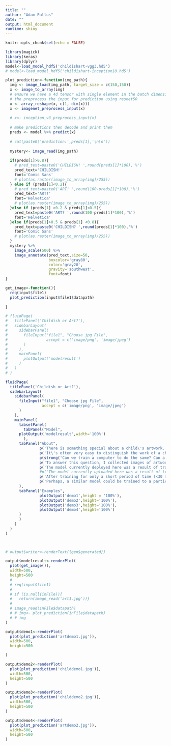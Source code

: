 ```yaml
---
title: ""
author: "Adam Pallus"
date: ""
output: html_document
runtime: shiny
---
```


```r
knitr::opts_chunk$set(echo = FALSE)
```

```r
library(magick)
library(keras)
library(dplyr)
model<-load_model_hdf5('childishart-vgg3.hd5')
# model<-load_model_hdf5('childishart-inception10.hd5')

```


```r

plot_prediction<-function(img_path){
  img <- image_load(img_path, target_size = c(150,150))
  x <- image_to_array(img)
  # ensure we have a 4d tensor with single element in the batch dimension,
  # the preprocess the input for prediction using resnet50
  x <- array_reshape(x, c(1, dim(x)))
  x <- imagenet_preprocess_input(x)
  
  # x<- inception_v3_preprocess_input(x)
  
  # make predictions then decode and print them
  preds <- model %>% predict(x)
  
  # cat(paste0('prediction:',preds[1],'\n\n'))
  
  mystery<- image_read(img_path)
  
  if(preds[1]>0.8){
    # pred_text=paste0('CHILDISH! ',round(preds[1]*100),'%')
    pred_text='CHILDISH!'
    font='Comic Sans'
    # plot(as.raster(image_to_array(img)/255))
  } else if (preds[1]<0.2){
    # pred_text=paste0('ART! ',round(100-preds[1]*100),'%')
    pred_text='ART!'
    font='Helvetica'
    # plot(as.raster(image_to_array(img)/255))
  }else if (preds[1] >0.2 & preds[1]<0.5){
    pred_text=paste0('ART? ',round(100-preds[1]*100),'%')
    font='Helvetica'
  }else if(preds[1]>0.5 & preds[1] <0.8){
    pred_text=paste0('CHILDISH? ',round(preds[1]*100),'%')
    font='Comic Sans'
    # plot(as.raster(image_to_array(img)/255))
  }
  mystery %>%
    image_scale(500) %>%
    image_annotate(pred_text,size=50,
                   boxcolor='gray80',
                   color='gray20',
                   gravity='southwest',
                   font=font)
}
```

```r
get_image<-function(){
  req(input$file1)
  plot_prediction(input$file1$datapath)
  
}

# fluidPage(
#   titlePanel('Childish or Art?'),
#   sidebarLayout(
#     sidebarPanel(
#       fileInput("file1", "Choose jpg File",
#                 accept = c('image/png', 'image/jpeg')
#       )
#     ),
#     mainPanel(
#       plotOutput('modelresult')
#     )
#   )
# )

fluidPage(
  titlePanel('Childish or Art?'),
  sidebarLayout(
    sidebarPanel(
      fileInput("file1", "Choose jpg File",
                accept = c('image/png', 'image/jpeg')
      )
    ),
    mainPanel(
      tabsetPanel(
        tabPanel("Model",
      plotOutput('modelresult',width='100%')
        ),
      tabPanel("About",
               p('There is something special about a child\'s artwork.  Many children become prolific artists, covering all flat surfaces where they live and play with their work in all mediums. They give their art as gifts to adults who treasure it, and parents save boxes and boxes with creations that have been replaced by newer designs. '),
               p('It\'s often very easy to distinguish the work of a child from an adult. Even an adult without artistic talents cannot draw or paint a convincing imitation of a child\'s work. Abstract art is often criticized for its resemblance to a child\'s work, but sophisticated art critics can somehow tell a "real" piece of abstract art from the work of a child or amateur.'),
               p(strong('Can we train a computer to do the same? Can a neural network model look at an image and distinguish a child\'s artwork from that of a professional artist?')),
               p('To answer this question, I collected images of artwork purported to be created by children as well as those created by real artists in various forms. I discovered that there is a surprising amount of "fake" child art on websites that sell stock art. This created difficulties in the initial training of the model. In fact, I spent more time sorting through the images to produce a good training set. For the model presented here, I used 1000 examples each of "real" art and "child" art for training, with an additional 300 images each for validation and testing.'),
               p('The model currently deployed here was a result of transfer learning from the VGG-16 model pre-trained on ImageNet data. We added an additional layer of 256 nodes followed by a single sigmoid output node so the model can distinguish only between the two classes.'),
               #p('The model currently uploaded here was a result of transfer learning from the inceptionV3 model, with weights pre-trained on ImageNet data. We then added another layer of 1024 nodes followed by a single sigmoid output node to enable to model to distinguish only between the two classes. Everything will be labeled as either Childish or Art. '),
               p('After training for only a short period of time (<30 minutes) we were able to achieve an accuracy of 92% for the test set. Further training resulted only in overtraining of the model. This suggests that the training data is not sufficient to achieve better results. I believe this model could be very effective if more time were devoted to obtaining good examples of true children\'s art and professional abstract art. '),
               p('Perhaps, a similar model could be trained to a particular person\'s aesthetic taste and automatically search out works of art that might appeal to an individual art lover.')
      ),
      tabPanel("Examples",
               plotOutput('demo1',height = '100%'),
               plotOutput('demo2',height='100%'),
               plotOutput('demo3',height='100%'),
               plotOutput('demo4',height='100%')
      )
      )
    )
  )
)


  
# output$writer<-renderText({gen$generated})

output$modelresult<-renderPlot(
  plot(get_image()),
  width=500,
  height=500
  # 
  # req(input$file1)
  # 
  # if (is.null(inFile)){
  #   return(image_read('art1.jpg'))}
  # 
  # image_read(inFile$datapath)
  # # img<- plot_prediction(inFile$datapath)
  # # img
)

output$demo1<-renderPlot(
  plot(plot_prediction('artdemo1.jpg')),
  width=500,
  height=500

)

output$demo2<-renderPlot(
  plot(plot_prediction('childdemo1.jpg')),
  width=500,
  height=500
)

output$demo3<-renderPlot(
  plot(plot_prediction('childdemo2.jpg')),
  width=500,
  height=500
)

output$demo4<-renderPlot(
  plot(plot_prediction('artdemo2.jpg')),
  width=500,
  height=500
)

```


